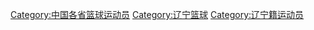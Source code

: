 [[Category:中国各省篮球运动员|Category:中国各省篮球运动员]]
[[Category:辽宁篮球|Category:辽宁篮球]]
[[Category:辽宁籍运动员|Category:辽宁籍运动员]]